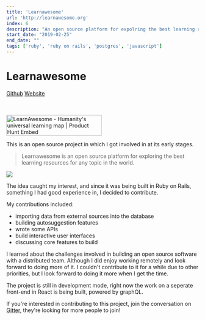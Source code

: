 ```yaml
---
title: 'Learnawesome'
url: 'http://learnawesome.org'
index: 6
description: "An open source platform for expolring the best learning resources for any topic. Built in Ruby on Rails, worked at the initial stages as a full-stack developer."
start_date: "2019-02-25"
end_date: ""
tags: ['ruby', 'ruby on rails', 'postgres', 'javascript']
---
```


# Learnawesome

<a href="https://github.com/learn-awesome/learn" class="project_linkouts" target='_blank'>Github</a>
<a href="http://learnawesome.org/" class="project_linkouts" target='_blank'>Website</a>

<br/>
<br/>
<a href="https://www.producthunt.com/posts/learnawesome?utm_source=badge-featured&utm_medium=badge&utm_souce=badge-learnawesome" target="_blank"><img src="https://api.producthunt.com/widgets/embed-image/v1/featured.svg?post_id=161992&theme=light" alt="LearnAwesome - Humanity's universal learning map | Product Hunt Embed" style="width: 250px; height: 54px;" width="250px" height="54px" /></a>

This is an open source project in which I got involved in at its early stages.

> Learnawesome is an open source platform for exploring the best learning resources for any topic in the world.

<img src="/learnawesome.png" />

The idea caught my interest, and since it was being built in Ruby on Rails, something I had good experience in, I decided to contribute.

My contributions included:
- importing data from external sources into the database
- building autosuggestion features
- wrote some APIs
- build interactive user interfaces
- discussing core features to build

I learned about the challenges involved in building an open source software with a distributed team. Although I did enjoy working remotely and look forward to doing more of it.
I couldn't contribute to it for a while due to other priorities, but I look forward to doing it more when I get the time.

The project is still in development mode, right now the work on a seperate front-end in React is being built, powered by graphQL.

If you're interested in contributing to this project, join the conversation on <a href="https://gitter.im/learn-awesome/meta" target="_blank">Gitter</a>, they're looking for more people to join!
